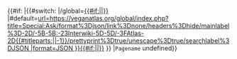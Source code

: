 <noinclude>
{{X/Template
|description=This template adds a link that adapts to translation and transclusion across wikis.

Call the template like this: <code><nowiki>{{Link|Some_page|Link_text}}</nowiki></code>

==== On Atlas Global ====

On Atlas Global, the template utilizes <code><nowiki>Special:MyLanguage/{{{1}}}</nowiki></code>; i.e. the correct translation will be selected.

==== On other Vegan Atla sites ====

When pages are transcluded from Atlas Global to another Vegan Atlas site, internally linked pages won't always have the same page name (e.g., when the wiki has a different language), resulting in red/dead links. This template solves that issue by requesting the correct pagename from the global wiki via SMW query. The correct pagename is a SMW property of the transcluded page and is defined on the global wiki within the [[Template:X/Interwiki|Interwiki template]] (which contains the correct page names anyway!).

|templates=
{{X/Template/Template|1|template=Link}}
{{X/Template/Template|2|template=X/Interwiki}}
|extensions=
{{X/Template/Extension|extension=Semantic_MediaWiki}}
{{X/Template/Extension|extension=External_Data}}
|templatedata=
<templatedata>
{
    "description": "",
    "params": {
        "1": {
            "label": "Pagename",
            "type": "wiki-page-name",
            "required": true,
            "description": "Pagename of the link target"
        },
        "2": {
            "label": "Link text",
            "type": "string",
            "description": "Link text (label)."
        }
    }
}
</templatedata>
}}</noinclude><includeonly>{{#if: {{{1|}}}
|{{#switch: {{SCRIPTPATH}}
|/global=[[Special:MyLanguage/{{{1}}}|{{#if:{{{2|}}}|{{{2}}}|{{{1}}}}}]]
|#default=[[{{#external_value:fulltext
|url=https://veganatlas.org/global/index.php?title=Special:Ask/format%3Djson/link%3Dnone/headers%3Dhide/mainlabel%3D-2D/-5B-5B:{{X/Encoder|{{{1}}}}}-23Interwiki-5D-5D/-3FAtlas-2D{{#titleparts:{{SCRIPTPATH}}||-1}}/prettyprint%3Dtrue/unescape%3Dtrue/searchlabel%3DJSON
|format=JSON
}}{{#if:{{{2|}}}|{{{2}}}|{{{1}}}}}]]
}}
|<code>Pagename</code> undefined}}